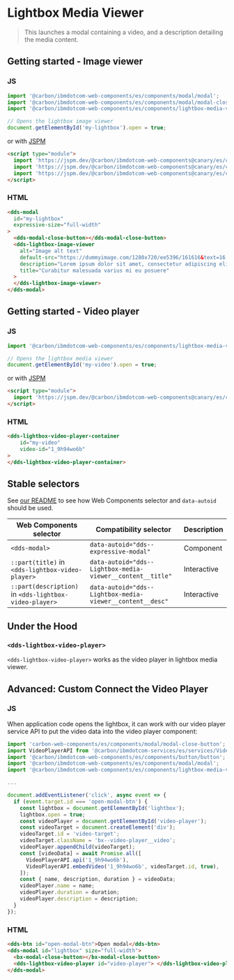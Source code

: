
# Lightbox Media Viewer

> This launches a modal containing a video, and a description
> detailing the media content.

## Getting started - Image viewer

### JS

```javascript
import '@carbon/ibmdotcom-web-components/es/components/modal/modal';
import '@carbon/ibmdotcom-web-components/es/components/modal/modal-close-button';
import '@carbon/ibmdotcom-web-components/es/components/lightbox-media-viewer/lightbox-image-viewer';

// Opens the lightbox image viewer
document.getElementById('my-lightbox').open = true;
```

or with [JSPM](https://jspm.org)

```html
<script type="module">
  import 'https://jspm.dev/@carbon/ibmdotcom-web-components@canary/es/components/modal/modal.js';
  import 'https://jspm.dev/@carbon/ibmdotcom-web-components@canary/es/components/modal/modal-close-button.js';
  import 'https://jspm.dev/@carbon/ibmdotcom-web-components@canary/es/components/lightbox-media-viewer/lightbox-image-viewer.js';
</script>
```

### HTML

```html
<dds-modal
  id="my-lightbox"
  expressive-size="full-width"
>
  <dds-modal-close-button></dds-modal-close-button>
  <dds-lightbox-image-viewer
    alt="Image alt text"
    default-src="https://dummyimage.com/1280x720/ee5396/161616&text=16:9"
    description="Lorem ipsum dolor sit amet, consectetur adipiscing elit. Aenean et ultricies est.Mauris iaculis eget dolor nec hendrerit."
    title="Curabitur malesuada varius mi eu posuere"
  >
  </dds-lightbox-image-viewer>
</dds-modal>
```

## Getting started - Video player

### JS

```javascript
import '@carbon/ibmdotcom-web-components/es/components/lightbox-media-viewer/lightbox-video-player-container';

// Opens the lightbox media viewer
document.getElementById('my-video').open = true;
```

or with [JSPM](https://jspm.org)

```html
<script type="module">
  import 'https://jspm.dev/@carbon/ibmdotcom-web-components@canary/es/components/lightbox-media-viewer/lightbox-video-player-container.js';
</script>
```

### HTML

```html
<dds-lightbox-video-player-container
    id="my-video"
    video-id="1_9h94wo6b"
>
</dds-lightbox-video-player-container>
```

## Stable selectors

See [our README](https://github.com/carbon-design-system/ibm-dotcom-library/tree/master/packages/web-components#stable-selectors-for-analytics-and-integratione2e-testing-in-web-components) to see how Web Components selector and `data-autoid` should be used.

| Web Components selector                                | Compatibility selector                                     | Description |
| ------------------------------------------------------ | ---------------------------------------------------------- | ----------- |
| `<dds-modal>`                                          | `data-autoid="dds--expressive-modal"`                      | Component   |
| `::part(title)` in `<dds-lightbox-video-player>`       | `data-autoid="dds--Lightbox-media-viewer__content__title"` | Interactive |
| `::part(description)` in `<dds-lightbox-video-player>` | `data-autoid="dds--Lightbox-media-viewer__content__desc"`  | Interactive |

## Under the Hood

### `<dds-lightbox-video-player>`

`<dds-lightbox-video-player>` works as the video player in lightbox media viewer.

<Props of="dds-lightbox-video-player" />

## Advanced: Custom Connect the Video Player

### JS

When application code opens the lightbox, it can work with our video player service API to put the video data into the video player component:

```javascript
import 'carbon-web-components/es/components/modal/modal-close-button';
import VideoPlayerAPI from '@carbon/ibmdotcom-services/es/services/VideoPlayer/VideoPlayer';
import '@carbon/ibmdotcom-web-components/es/components/button/button';
import '@carbon/ibmdotcom-web-components/es/components/modal/modal';
import '@carbon/ibmdotcom-web-components/es/components/lightbox-media-viewer/lightbox-video-player';

...

document.addEventListener('click', async event => {
  if (event.target.id === 'open-modal-btn') {
    const lightbox = document.getElementById('lightbox');
    lightbox.open = true;
    const videoPlayer = document.getElementById('video-player');
    const videoTarget = document.createElement('div');
    videoTarget.id = 'video-target';
    videoTarget.className = 'bx--video-player__video';
    videoPlayer.appendChild(videoTarget);
    const [videoData] = await Promise.all([
      VideoPlayerAPI.api('1_9h94wo6b'),
      VideoPlayerAPI.embedVideo('1_9h94wo6b', videoTarget.id, true),
    ]);
    const { name, description, duration } = videoData;
    videoPlayer.name = name;
    videoPlayer.duration = duration;
    videoPlayer.description = description;
  }
});
```

### HTML

```html
<dds-btn id="open-modal-btn">Open modal</dds-btn>
<dds-modal id="lightbox" size="full-width">
  <bx-modal-close-button></bx-modal-close-button>
  <dds-lightbox-video-player id="video-player"> </dds-lightbox-video-player>
</dds-modal>
```

<Description markdown={contributing} />
